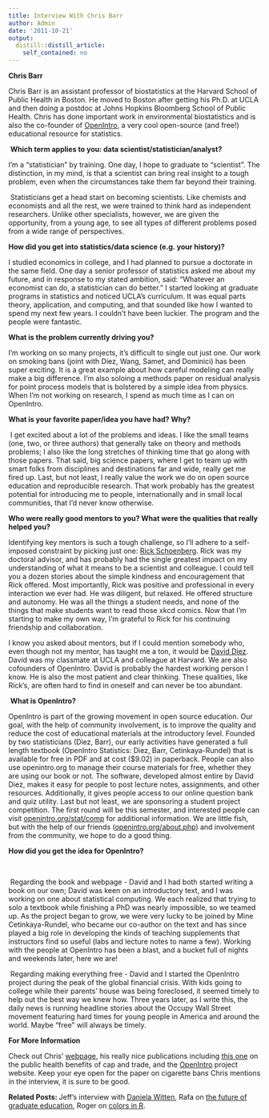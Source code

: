 ```yaml
---
title: Interview With Chris Barr
author: Admin
date: '2011-10-21'
output:
  distill::distill_article:
    self_contained: no
---
```


<p class="MsoNormal">
  <strong>Chris Barr</strong>
</p>

<p class="MsoNormal">
  <span>Chris Barr is an assistant professor of biostatistics at the Harvard School of Public Health in Boston. He moved to Boston after getting his Ph.D. at UCLA and then doing a postdoc at Johns Hopkins Bloomberg School of Public Health. Chris has done important work in environmental biostatistics and is also the co-founder of <a href="http://www.openintro.org/" target="_blank"><span>OpenIntro</span></a>, a very cool open-source (and free!) educational resource for statistics.<span>  </span></span>
</p>

<!-- more -->

<p class="MsoNormal">
  <span> </span><strong><span>Which term applies to you: data scientist/statistician/analyst?</span></strong>
</p>

<p class="MsoNormal">
  I&#8217;m a &#8220;statistician&#8221; by training. One day, I hope to graduate to &#8220;scientist&#8221;. The distinction, in my mind, is that a scientist can bring real insight to a tough problem, even when the circumstances take them far beyond their training.
</p>

<p class="MsoNormal">
  <span><span> </span></span>Statisticians get a head start on becoming scientists. Like chemists and economists and all the rest, we were trained to think hard as independent researchers. Unlike other specialists, however, we are given the opportunity, from a young age, to see all types of different problems posed from a wide range of perspectives.
</p>

<p class="MsoNormal">
  <strong><span>How did you get into statistics/data science (e.g. your history)?</span></strong>
</p>

<p class="MsoNormal">
  I studied economics in college, and I had planned to pursue a doctorate in the same field. One day a senior professor of statistics asked me about my future, and in response to my stated ambition, said: &#8220;Whatever an economist can do, a statistician can do better.&#8221; I started looking at graduate programs in statistics and noticed UCLA&#8217;s curriculum. It was equal parts theory, application, and computing, and that sounded like how I wanted to spend my next few years. I couldn&#8217;t have been luckier. The program and the people were fantastic.
</p>

<p class="MsoNormal">
  <strong><span>What is the problem currently driving you?</span></strong>
</p>

<p class="MsoNormal">
  I&#8217;m working on so many projects, it&#8217;s difficult to single out just one. Our work on smoking bans (joint with Diez, Wang, Samet, and Dominici) has been super exciting. It is a great example about how careful modeling can really make a big difference. I&#8217;m also soloing a methods paper on residual analysis for point process models that is bolstered by a simple idea from physics. When I&#8217;m not working on research, I spend as much time as I can on OpenIntro.
</p>

<p class="MsoNormal">
  <strong><span>What is your favorite paper/idea you have had? Why?</span></strong>
</p>

<p class="MsoNormal">
  <span> </span>I get excited about a lot of the problems and ideas. I like the small teams (one, two, or three authors) that generally take on theory and methods problems; I also like the long stretches of thinking time that go along with those papers. That said, big science papers, where I get to team up with smart folks from disciplines and destinations far and wide, really get me fired up. Last, but not least, I really value the work we do on open source education and reproducible research. That work probably has the greatest potential for introducing me to people, internationally and in small local communities, that I&#8217;d never know otherwise.
</p>

<p class="MsoNormal">
  <strong><span>Who were really good mentors to you? What were the qualities that really helped you?</span></strong>
</p>

<p class="MsoNormal">
  Identifying key mentors is such a tough challenge, so I&#8217;ll adhere to a self-imposed constraint by picking just one: <a href="http://www.stat.ucla.edu/~frederic/" target="_blank">Rick Schoenberg</a>. Rick was my doctoral advisor, and has probably had the single greatest impact on my understanding of what it means to be a scientist and colleague. I could tell you a dozen stories about the simple kindness and encouragement that Rick offered. Most importantly, Rick was positive and professional in every interaction we ever had. He was diligent, but relaxed. He offered structure and autonomy. He was all the things a student needs, and none of the things that make students want to read those xkcd comics. Now that I&#8217;m starting to make my own way, I&#8217;m grateful to Rick for his continuing friendship and collaboration.
</p>

<p class="MsoNormal">
  I know you asked about mentors, but if I could mention somebody who, even though not my mentor, has taught me a ton, it would be <a href="http://www.ddiez.com/" target="_blank">David Diez</a>. David was my classmate at UCLA and colleague at Harvard. We are also cofounders of OpenIntro. David is probably the hardest working person I know. He is also the most patient and clear thinking. These qualities, like Rick&#8217;s, are often hard to find in oneself and can never be too abundant.
</p>

<p class="MsoNormal">
  <span><span> </span></span><strong><span>What is OpenIntro?</span></strong>
</p>

<p class="MsoNormal">
  <span>OpenIntro is part of the growing movement in open source education. Our goal, with the help of community involvement, is to improve the quality and reduce the cost of educational materials at the introductory level. Founded by two statisticians (Diez, Barr), our early activities have generated a full length textbook (OpenIntro Statistics: Diez, Barr, Cetinkaya-Rundel) that is available for free in PDF and at cost ($9.02) in paperback. People can also use openintro.org to manage their course materials for free, whether they are using our book or not. The software, developed almost entire by David Diez, makes it easy for people to post lecture notes, assignments, and other resources. Additionally, it gives people access to our online question bank and quiz utility. Last but not least, we are sponsoring a student project competition. The first round will be this semester, and interested people can visit <a href="http://www.openintro.org/stat/comp.php" target="_blank">openintro.org/stat/comp</a> for additional information. We are little fish, but with the help of our friends (<a href="http://openintro.org/about.php" target="_blank">openintro.org/about.php</a>) and involvement from the community, we hope to do a good thing.</span>
</p>

<p class="MsoNormal">
  <strong><span>How did you get the idea for OpenIntro?</span></strong>
</p>

<p class="MsoNormal">
  <span> </span>
</p>

<p class="MsoNormal">
  <span><span> </span></span>Regarding the book and webpage - David and I had both started writing a book on our own; David was keen on an introductory text, and I was working on one about statistical computing. We each realized that trying to solo a textbook while finishing a PhD was nearly impossible, so we teamed up. As the project began to grow, we were very lucky to be joined by Mine Cetinkaya-Rundel, who became our co-author on the text and has since played a big role in developing the kinds of teaching supplements that instructors find so useful (labs and lecture notes to name a few). Working with the people at OpenIntro has been a blast, and a bucket full of nights and weekends later, here we are!
</p>

<p class="MsoNormal">
  <span><span> </span></span>Regarding making everything free - David and I started the OpenIntro project during the peak of the global financial crisis. With kids going to college while their parents&#8217; house was being foreclosed, it seemed timely to help out the best way we knew how. Three years later, as I write this, the daily news is running headline stories about the Occupy Wall Street movement featuring hard times for young people in America and around the world. Maybe &#8220;free&#8221; will always be timely.
</p>

<p class="MsoNormal">
  <strong><span>For More Information</span></strong>
</p>

<p class="MsoNormal">
  <span>Check out Chris&#8217; </span><a href="http://www.hsph.harvard.edu/faculty/christopher-barr/publications/" target="_blank">webpage</a><span>, his really nice publications including </span><a href="http://jama.ama-assn.org/content/303/1/69.extract" target="_blank">this one</a><span> on the public health benefits of cap and trade, and the </span><a href="http://www.openintro.org/" target="_blank">OpenIntro</a><span> project website. Keep your eye open for the paper on </span><span>cigarette</span><span> bans Chris mentions in the interview, it is sure to be good. </span>
</p>

<p class="MsoNormal">
  <strong>Related Posts: </strong>Jeff&#8217;s interview with <a href="http://simplystatistics.tumblr.com/post/11436138110/interview-with-daniela-witten" target="_blank">Daniela Witten</a>, Rafa on <a href="http://simplystatistics.tumblr.com/post/10764298034/the-future-of-graduate-education" target="_blank">the future of graduate education</a>, Roger on <a href="http://simplystatistics.tumblr.com/post/11573348494/colors-in-r" target="_blank">colors in R</a>.
</p>

<!--EndFragment-->
